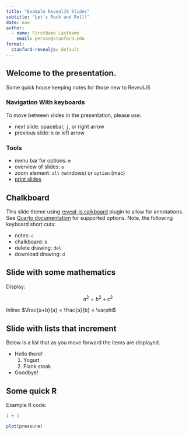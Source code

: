 ```yaml
---
title: "Example RevealJS Slides"
subtitle: "Let's Rock and Roll!"
date: now
author:
  - name: FirstName LastName
    email: person@stanford.edu
format:
  stanford-revealjs: default
---
```


## Welcome to the presentation.

Some quick house keeping notes for those new to RevealJS

### Navigation With keyboards

To move between slides in the presentation, please use: 

- next slide: spacebar, `j`, or right arrow
- previous slide: `k` or left arrow

### Tools

- menu bar for options: `m`
- overview of slides: `o`
- zoom element: `alt` (windows) or `option` (mac)
- [print slides](https://quarto.org/docs/presentations/revealjs/presenting.html#print-to-pdf)

## Chalkboard

This slide theme using [reveal-js.calkboard](https://github.com/rajgoel/reveal.js-plugins/tree/master/chalkboard) plugin to allow for annotations. See [Quarto documentation](https://quarto.org/docs/presentations/revealjs/presenting.html#chalkboard) for supported options. Note, the following keyboard short cuts:

- notes: `c`
- chalkboard: `b`
- delete drawing: `del`
- download drawing: `d`


## Slide with some mathematics

Display: 

$$a^2 = b^2 + c^2$$

Inline: $\frac{a+b}{a} = \frac{a}{b} = \varphi$

## Slide with lists that increment

Below is a list that as you move forward the items are displayed. 

::: {.incremental}
- Hello there!
  1. Yogurt
  2. Flank steak
- Goodbye! 
:::


## Some quick R

Example R code:

```r
1 + 1
```

```r
plot(pressure)
```
